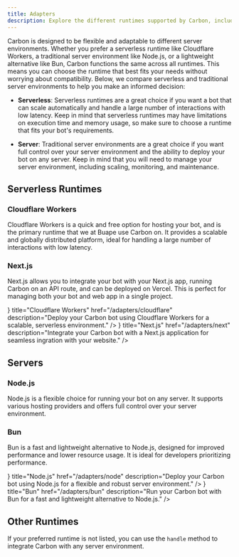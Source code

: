```yaml
---
title: Adapters
description: Explore the different runtimes supported by Carbon, including serverless options like Cloudflare Workers and traditional server environments like Node.js and Bun.
---
```



Carbon is designed to be flexible and adaptable to different server environments. Whether you prefer a serverless runtime like Cloudflare Workers, a traditional server environment like Node.js, or a lightweight alternative like Bun, Carbon functions the same across all runtimes. This means you can choose the runtime that best fits your needs without worrying about compatibility. Below, we compare serverless and traditional server environments to help you make an informed decision:

-   **Serverless**: Serverless runtimes are a great choice if you want a bot that can scale automatically and handle a large number of interactions with low latency. Keep in mind that serverless runtimes may have limitations on execution time and memory usage, so make sure to choose a runtime that fits your bot's requirements.

-   **Server**: Traditional server environments are a great choice if you want full control over your server environment and the ability to deploy your bot on any server. Keep in mind that you will need to manage your server environment, including scaling, monitoring, and maintenance.

## Serverless Runtimes

### Cloudflare Workers

Cloudflare Workers is a quick and free option for hosting your bot, and is the primary runtime that we at Buape use Carbon on. It provides a scalable and globally distributed platform, ideal for handling a large number of interactions with low latency.

### Next.js

Next.js allows you to integrate your bot with your Next.js app, running Carbon on an API route, and can be deployed on Vercel. This is perfect for managing both your bot and web app in a single project.

<Cards>
    <Card
        icon={<Cloud />}
        title="Cloudflare Workers"
        href="/adapters/cloudflare"
        description="Deploy your Carbon bot using Cloudflare Workers for a scalable, serverless environment."
    />
    <Card
        icon={<PanelsTopLeft />}
        title="Next.js"
        href="/adapters/next"
        description="Integrate your Carbon bot with a Next.js application for seamless ingration with your website."
    />
</Cards>

## Servers

### Node.js

Node.js is a flexible choice for running your bot on any server. It supports various hosting providers and offers full control over your server environment.

### Bun

Bun is a fast and lightweight alternative to Node.js, designed for improved performance and lower resource usage. It is ideal for developers prioritizing performance.

<Cards>
    <Card
        icon={<Hexagon />}
        title="Node.js"
        href="/adapters/node"
        description="Deploy your Carbon bot using Node.js for a flexible and robust server environment."
    />
    <Card
        icon={<Dessert />}
        title="Bun"
        href="/adapters/bun"
        description="Run your Carbon bot with Bun for a fast and lightweight alternative to Node.js."
    />
</Cards>

## Other Runtimes

If your preferred runtime is not listed, you can use the `handle` method to integrate Carbon with any server environment.
